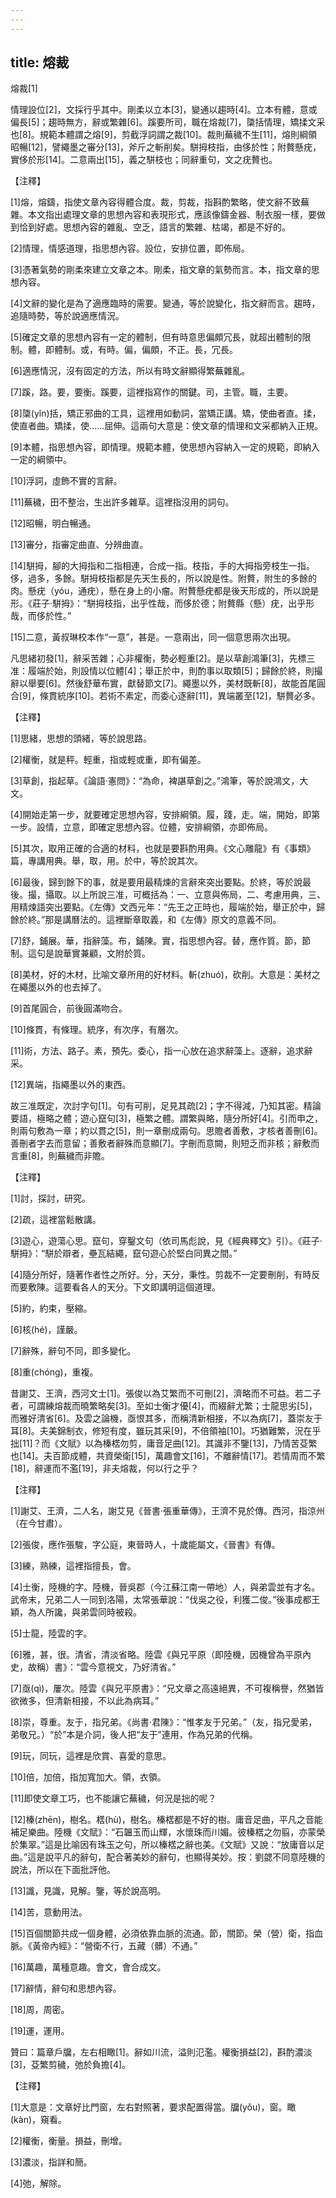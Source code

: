 ```yaml
---
---
---
```

title: 熔裁
---




熔裁[1]

情理設位[2]，文採行乎其中。剛柔以立本[3]，變通以趨時[4]。立本有體，意或偏長[5]；趨時無方，辭或繁雜[6]。蹊要所司，職在熔裁[7]，櫽括情理，矯揉文采也[8]。規範本體謂之熔[9]，剪截浮詞謂之裁[10]。裁則蕪穢不生[11]，熔則綱領昭暢[12]，譬繩墨之審分[13]，斧斤之斬削矣。駢拇枝指，由侈於性；附贅懸疣，實侈於形[14]。二意兩出[15]，義之駢枝也；同辭重句，文之疣贅也。

【注釋】

[1]熔，熔鑄，指使文章內容得體合度。裁，剪裁，指斟酌繁略，使文辭不致蕪雜。本文指出處理文章的思想內容和表現形式，應該像鑄金器、制衣服一樣，要做到恰到好處。思想內容的雜亂、空乏，語言的繁雜、枯竭，都是不好的。

[2]情理，情感道理，指思想內容。設位，安排位置，即佈局。

[3]憑著氣勢的剛柔來建立文章之本。剛柔，指文章的氣勢而言。本，指文章的思想內容。

[4]文辭的變化是為了適應臨時的需要。變通，等於說變化，指文辭而言。趨時，追隨時勢，等於說適應情況。

[5]確定文章的思想內容有一定的體制，但有時意思偏頗冗長，就超出體制的限制。體，即體制。或，有時。偏，偏頗，不正。長，冗長。

[6]適應情況，沒有固定的方法，所以有時文辭顯得繁蕪雜亂。

[7]蹊，路。要，要衡。蹊要，這裡指寫作的關鍵。司，主管。職，主要。

[8]櫽(yǐn)括，矯正邪曲的工具，這裡用如動詞，當矯正講。矯，使曲者直。揉，使直者曲。矯揉，使……屈伸。這兩句大意是：使文章的情理和文采都納入正規。

[9]本體，指思想內容，即情理。規範本體，使思想內容納入一定的規範，即納入一定的綱領中。

[10]浮詞，虛飾不實的言辭。

[11]蕪穢，田不整治，生出許多雜草。這裡指沒用的詞句。

[12]昭暢，明白暢通。

[13]審分，指審定曲直、分辨曲直。

[14]駢拇，腳的大拇指和二指相連，合成一指。枝指，手的大拇指旁枝生一指。侈，過多，多餘。駢拇枝指都是先天生長的，所以說是性。附贅，附生的多餘的肉。懸疣（yóu，通疣），懸在身上的小瘤。附贅懸疣都是後天形成的，所以說是形。《莊子·駢拇》：“駢拇枝指，出乎性哉，而侈於德；附贅縣（懸）疣，出乎形哉，而侈於性。”

[15]二意，黃叔琳校本作“一意”，甚是。一意兩出，同一個意思兩次出現。

凡思緒初發[1]，辭采苦雜；心非權衡，勢必輕重[2]。是以草創鴻筆[3]，先標三准：履端於始，則設情以位體[4]；舉正於中，則酌事以取類[5]；歸餘於終，則撮辭以舉要[6]。然後舒華布實，獻替節文[7]。繩墨以外，美材既斬[8]，故能首尾圓合[9]，條貫統序[10]。若術不素定，而委心逐辭[11]，異端叢至[12]，駢贅必多。

【注釋】

[1]思緒，思想的頭緒，等於說思路。

[2]權衡，就是秤。輕重，指或輕或重，即有偏差。

[3]草創，指起草。《論語·憲問》：“為命，裨諶草創之。”鴻筆，等於說鴻文，大文。

[4]開始走第一步，就要確定思想內容，安排綱領。履，踐，走。端，開始，即第一步。設情，立意，即確定思想內容。位體，安排綱領，亦即佈局。

[5]其次，取用正確的合適的材料，也就是要斟酌用典。《文心雕龍》有《事類》篇，專講用典。舉，取，用。於中，等於說其次。

[6]最後，歸到餘下的事，就是要用最精煉的言辭來突出要點。於終，等於說最後。撮，攝取。以上所說三准，可概括為：一、立意與佈局，二、考慮用典，三、用精煉語突出要點。《左傳》文西元年：“先王之正時也，履端於始，舉正於中，歸餘於終。”那是講曆法的。這裡斷章取義，和《左傳》原文的意義不同。

[7]舒，鋪展。華，指辭藻。布，鋪陳。實，指思想內容。替，應作質。節，節制。這句是說華實兼顧，文附於質。

[8]美材，好的木材，比喻文章所用的好材料。斬(zhuó)，砍削。大意是：美材之在繩墨以外的也去掉了。

[9]首尾圓合，前後圓滿吻合。

[10]條貫，有條理。統序，有次序，有層次。

[11]術，方法、路子。素，預先。委心，指一心放在追求辭藻上。逐辭，追求辭采。

[12]異端，指繩墨以外的東西。

故三准既定，次討字句[1]。句有可削，足見其疏[2]；字不得減，乃知其密。精論要語，極略之體；遊心竄句[3]，極繁之體。謂繁與略，隨分所好[4]。引而申之，則兩句敷為一章；約以貫之[5]，則一章刪成兩句。思贍者善敷，才核者善刪[6]。善刪者字去而意留；善敷者辭殊而意顯[7]。字刪而意闕，則短乏而非核；辭敷而言重[8]，則蕪穢而非贍。

【注釋】

[1]討，探討，研究。

[2]疏，這裡當鬆散講。

[3]遊心，遊蕩心思。竄句，穿鑿文句（依司馬彪說，見《經典釋文》引）。《莊子·駢拇》：“駢於辯者，壘瓦結繩，竄句遊心於堅白同異之間。”

[4]隨分所好，隨著作者性之所好。分，天分，秉性。剪裁不一定要刪削，有時反而要敷陳。這要看各人的天分。下文即講明這個道理。

[5]約，約束，壓縮。

[6]核(hé)，謹嚴。

[7]辭殊，辭句不同，即多變化。

[8]重(chóng)，重複。

昔謝艾、王濟，西河文士[1]。張俊以為艾繁而不可刪[2]，濟略而不可益。若二子者，可謂練熔裁而曉繁略矣[3]。至如士衡才優[4]，而綴辭尤繁；士龍思劣[5]，而雅好清省[6]。及雲之論機，亟恨其多，而稱清新相接，不以為病[7]，蓋崇友于耳[8]。夫美錦制衣，修短有度，雖玩其采[9]，不倍領袖[10]。巧猶難繁，況在乎拙[11]？而《文賦》以為榛楛勿剪，庸音足曲[12]。其識非不鑒[13]，乃情苦芟繁也[14]。夫百節成體，共資榮衛[15]，萬趣會文[16]，不離辭情[17]。若情周而不繁[18]，辭運而不濫[19]，非夫熔裁，何以行之乎？

【注釋】

[1]謝艾、王濟，二人名，謝艾見《晉書·張重華傳》，王濟不見於傳。西河，指涼州（在今甘肅）。

[2]張俊，應作張駿，字公庭，東晉時人，十歲能屬文，《晉書》有傳。

[3]練，熟練，這裡指擅長，會。

[4]士衡，陸機的字。陸機，晉吳郡（今江蘇江南一帶地）人，與弟雲並有才名。武帝末，兄弟二人一同到洛陽，太常張華說：“伐吳之役，利獲二俊。”後事成都王穎，為人所讒，與弟雲同時被殺。

[5]士龍，陸雲的字。

[6]雅，甚，很。清省，清淡省略。陸雲《與兄平原（即陸機，因機曾為平原內史，故稱）書》：“雲今意視文，乃好清省。”

[7]亟(qì)，屢次。陸雲《與兄平原書》：“兄文章之高遠絕異，不可複稱譽，然猶皆欲微多，但清新相接，不以此為病耳。”

[8]崇，尊重。友于，指兄弟。《尚書·君陳》：“惟孝友于兄弟。”（友，指兄愛弟，弟敬兄。）“於”本是介詞，後人把“友于”連用，作為兄弟的代稱。

[9]玩，同玩，這裡是欣賞、喜愛的意思。

[10]倍，加倍，指加寬加大。領，衣領。

[11]即使文章工巧，也不能讓它蕪穢，何況是拙的呢？

[12]榛(zhēn)，樹名。楛(hù)，樹名。榛楛都是不好的樹。庸音足曲，平凡之音能補足樂曲。陸機《文賦》：“石韞玉而山輝，水懷珠而川媚。彼榛楛之勿翦，亦蒙榮於集翠。”這是比喻因有珠玉之句，所以榛楛之辭也美。《文賦》又說：“放庸音以足曲。”這是說平凡的辭句，配合著美妙的辭句，也顯得美妙。按：劉勰不同意陸機的說法，所以在下面批評他。

[13]識，見識，見解。鑒，等於說高明。

[14]苦，意動用法。

[15]百個關節共成一個身體，必須依靠血脈的流通。節，關節。榮（營）衛，指血脈。《黃帝內經》：“營衛不行，五藏（髒）不通。”

[16]萬趣，萬種意趣。會文，會合成文。

[17]辭情，辭句和思想內容。

[18]周，周密。

[19]運，運用。

贊曰：篇章戶牖，左右相瞰[1]。辭如川流，溢則氾濫。權衡損益[2]，斟酌濃淡[3]，芟繁剪穢，弛於負擔[4]。

【注釋】

[1]大意是：文章好比門窗，左右對照著，要求配置得當。牖(yǒu)，窗。瞰(kàn)，窺看。

[2]權衡，衡量。損益，刪增。

[3]濃淡，指詳和簡。

[4]弛，解除。